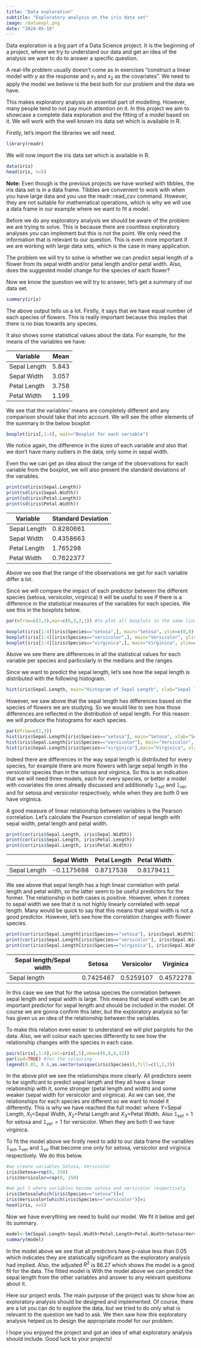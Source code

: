 ```yaml
---
title: "Data exploration"
subtitle: "Exploratory analysis on the iris data set"
image: /dataexpl.png
date: "2024-05-18"
---
```


Data exploration is a big part of a Data Science project. It is the beginning of a project, where we try to understand our data and get an idea of the analysis we want to do to answer a specific question.

A real-life problem usually doesn't come as in exercises "construct a linear model with $y$ as the response and $x_{1}$ and $x_{2}$ as the covariates". We need to apply the model we believe is the best both for our problem and the data we have.

This makes exploratory analysis an essential part of modelling. However, many people tend to not pay much attention on it. In this project we aim to showcase a complete data exploration and the fitting of a model based on it. We will work with the well known iris data set which is available in R.

Firstly, let's import the libraries we will need.

```r
library(readr)
```

We will now import the iris data set which is available in R.

```r
data(iris)
head(iris, n=5)
```

**Note:** Even though is the previous projects we have worked with tibbles, the iris data set is in a data frame. Tibbles are convenient to work with when you have large data and you use the readr::read_csv command. However, they are not suitable for mathematical operations, which is why we will use a data frame in our example where we want to fit a model.

Before we do any exploratory analysis we should be aware of the problem we are trying to solve. This is because there are countless exploratory analyses you can implement but this is not the point. We only need the information that is relevant to our question. This is even more important if we are working with large data sets, which is the case in many application.

The problem we will try to solve is whether we can predict sepal length of a flower from its sepal width and/or petal length and/or petal width. Also, does the suggested model change for the species of each flower?

Now we know the question we will try to answer, let's get a summary of our data set.

```r
summary(iris)
```

The above output tells us a lot. Firstly, it says that we have equal number of each species of flowers. This is really important because this implies that there is no bias towards any species.

It also shows some statistical values about the data. For example, for the means of the variables we have:

| Variable     | Mean  |
|--------------|-------|
| Sepal Length | 5.843 |
| Sepal Width  | 3.057 |
| Petal Length | 3.758 |
| Petal Width  | 1.199 |

We see that the variables' means are completely different and any comparison should take that into account. We will see the other elements of the summary in the below boxplot

```r
boxplot(iris[,1:4], main="Boxplot for each variable")
```

We notice again, the difference in the sizes of each variable and also that we don't have many outliers in the data, only some in sepal width.

Even tho we can get an idea about the range of the observations for each variable from the boxplot, we will also present the standard deviations of the variables.

```r
print(sd(iris$Sepal.Length))
print(sd(iris$Sepal.Width))
print(sd(iris$Petal.Length))
print(sd(iris$Petal.Width))
```

| Variable     | Standard Deviation |
|--------------|--------------------|
| Sepal Length | 0.8280661          |
| Sepal Width  | 0.4358663          |
| Petal Length | 1.765298           |
| Petal Width  | 0.7622377          |

Above we see that the range of the observations we get for each variable differ a lot.

Since we will compare the impact of each predictor between the different species (setosa, versicolor, virginica) it will be useful to see if there is a difference in the statistical measures of the variables for each species. We see this in the boxplots below.

```r
par(mfrow=c(1,3),mar=c(6,3,2,1)) #to plot all boxplots in the same line

boxplot(iris[1:4][iris$Species=="setosa",], main="Setosa", ylim=c(0,8), las=2)
boxplot(iris[1:4][iris$Species=="versicolor",], main="Versicolor", ylim=c(0,8), las=2)
boxplot(iris[1:4][iris$Species=="virginica",], main="Virginica", ylim=c(0,8), las=2)
```

Above we see there are differences in all the statistical values for each variable per species and particularly in the medians and the ranges.

Since we want to predict the sepal length, let's see how the sepal length is distributed with the following histogram.

```r
hist(iris$Sepal.Length, main="Histogram of Sepal Length", xlab="Sepal length")
```

However, we saw above that the sepal length has differences based on the species of flowers we are studying. So we would like to see how those differences are reflected in the distribution of sepal length. For this reason we will produce the histograms for each species.

```r
par(mfrow=c(1,3))
hist(iris$Sepal.Length[iris$Species=="setosa"], main="Setosa", xlab="Sepal length")
hist(iris$Sepal.Length[iris$Species=="versicolor"], main="Versicolor", xlab="Sepal length")
hist(iris$Sepal.Length[iris$Species=="virginica"],main="Virginica", xlab="Sepal length")
```

Indeed there are differences in the way sepal length is distributed for every species, for example there are more flowers with large sepal length in the versicolor species than in the setosa and virginica. So this is an indication that we will need three models, each for every species, or better a model with covariates the ones already discussed and additionally $\mathbb{1}_{set}$ and $\mathbb{1}_{ver}$ and for setosa and versicolor respectively, while when they are both $0$ we have virginica.

A good measure of linear relationship between variables is the Pearson correlation. Let's calculate the Pearson correlation of sepal length with sepal width, petal length and petal width.

```r
print(cor(iris$Sepal.Length, iris$Sepal.Width))
print(cor(iris$Sepal.Length, iris$Petal.Length))
print(cor(iris$Sepal.Length, iris$Petal.Width))
```

|              | Sepal Width | Petal Length | Petal Width |
|--------------|-------------|--------------|-------------|
| Sepal Length | -0.1175698  | 0.8717538    | 0.8179411   |

We see above that sepal length has a high linear correlation with petal length and petal width, so the latter seem to be useful predictors for the former. The relationship in both cases is positive. However, when it comes to sepal width we see that it is not highly linearly correlated with sepal length. Many would be quick to say that this means that sepal width is not a good predictor. However, let's see how the correlation changes with flower species.

```r
print(cor(iris$Sepal.Length[iris$Species=="setosa"], iris$Sepal.Width[iris$Species=="setosa"]))
print(cor(iris$Sepal.Length[iris$Species=="versicolor"], iris$Sepal.Width[iris$Species=="versicolor"]))
print(cor(iris$Sepal.Length[iris$Species=="virginica"], iris$Sepal.Width[iris$Species=="virginica"]))
```

| Sepal length/Sepal width | Setosa    | Versicolor | Virginica |
|--------------------------|-----------|------------|-----------|
| Sepal length             | 0.7425467 | 0.5259107  | 0.4572278 |

In this case we see that for the setosa species the correlation between sepal length and sepal width is large. This means that sepal width can be an important predictor for sepal length and should be included in the model. Of course we are gonna confirm this later, but the exploratory analysis so far has given us an idea of the relationship between the variables.

To make this relation even easier to understand we will plot pairplots for the data. Also, we will colour each species differently to see how the relationship changes with the species in each case. 
```r
pairs(iris[,1:4],col=iris[,5],oma=c(6,6,6,12))
par(xpd=TRUE) #for the colouring
legend(0.85, 0.6,as.vector(unique(iris$Species)),fill=c(1,2,3))
```
In the above plot we see the relationships more clearly. All predictors seem to be significant to predict sepal length and they all have a linear relationship with it, some stronger (petal length and width) and some weaker (sepal width for versicolor and virginica). As we can see, the relationships for each species are different so we want to model it differently. This is why we have reached the full model:
\begin{equation}
Y=\alpha+\beta_{1}X_{1}+\beta_{2}X_{2}+\beta_{3}X_{3}+\gamma_{1}\mathbb{1}_{set}+\gamma_{2}\mathbb{1}_{ver},
\end{equation}
where $Y=$Sepal Length, $X_{1}=$Sepal Width, $X_{2}=$Petal Length and $X_{3}=$Petal Width. Also $\mathbb{1}_{set}=1$ for setosa and $\mathbb{1}_{ver}=1$ for versicolor. When they are both $0$ we have virginica.

To fit the model above we firstly need to add to our data frame the variables $\mathbb{1}_{set}, \mathbb{1}_{ver}$ and $\mathbb{1}_{vir}$ that become one only for setosa, versicolor and virginica respectively. We do this below.
```r
#we create variables Setosa, Versicolor
iris$Setosa=rep(0, 150)
iris$Versicolor=rep(0, 150)

#we put 1 where variables become setosa and versicolor respectively
iris$Setosa[which(iris$Species=="setosa")]=1
iris$Versicolor[which(iris$Species=="versicolor")]=1
head(iris, n=5)
```

Now we have everything we need to build our model. We fit it below and get its summary.
```r
model<-lm(Sepal.Length~Sepal.Width+Petal.Length+Petal.Width+Setosa+Versicolor, data=iris)
summary(model)
```
In the model above we see that all predictors have p-value less than $0.05$ which indicates they are statistically significant as the exploratory analysis had implied. Also, the adjusted $R^{2}$ is $86.27$ which shows the model is a good fit for the data. The fitted model is 
\begin{equation}
Y=1.418+0.496X_{1}+0.829X_{2}-0.315X_{3}+1.024\mathbb{1}_{set}+0.3\mathbb{1}_{ver}.
\end{equation}
With the model above we can predict the sepal length from the other variables and answer to any relevant questions about it.

Here our project ends. The main purpose of the project was to show how an exploratory analysis should be designed and implemented. Of course, there are a lot you can do to explore the data, but we tried to do only what is relevant to the question we had to ask. We then saw how this exploratory analysis helped us to design the appropriate model for our problem.

I hope you enjoyed the project and got an idea of what exploratory analysis should include. Good luck to your projects!